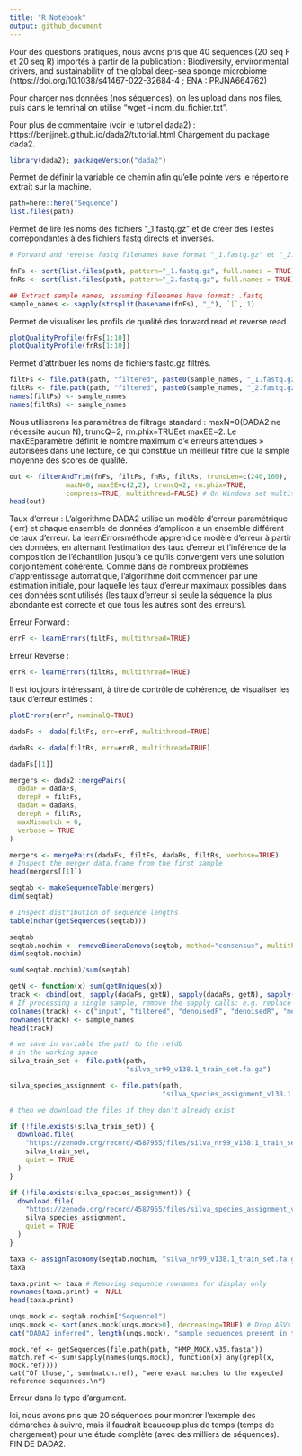 ```yaml
---
title: "R Notebook"
output: github_document
---
```


Pour des questions pratiques, nous avons pris que 40 séquences (20 seq F et 20 seq R) importés à partir de la publication : Biodiversity, environmental drivers, and sustainability of the global deep-sea sponge microbiome (https://doi.org/10.1038/s41467-022-32684-4 ; ENA : PRJNA664762)


Pour charger nos données (nos séquences), on les upload dans nos files, puis dans le temrinal on utilise "wget -i nom_du_fichier.txt".  

Pour plus de commentaire (voir le tutoriel dada2) : https://benjjneb.github.io/dada2/tutorial.html
Chargement du package dada2. 
```r
library(dada2); packageVersion("dada2")
```

Permet de définir la variable de chemin afin qu'elle pointe vers le répertoire extrait sur la machine. 
```r
path=here::here("Sequence")
list.files(path)
```
Permet de lire les noms des fichiers "_1.fastq.gz" et de créer des liestes correpondantes à des fichiers fastq directs et inverses. 
```r
# Forward and reverse fastq filenames have format "_1.fastq.gz" et "_2.fastq.gz"

fnFs <- sort(list.files(path, pattern="_1.fastq.gz", full.names = TRUE))
fnRs <- sort(list.files(path, pattern="_2.fastq.gz", full.names = TRUE))

## Extract sample names, assuming filenames have format: .fastq
sample_names <- sapply(strsplit(basename(fnFs), "_"), `[`, 1)
```


Permet de visualiser les profils de qualité des forward read et reverse read
```r
plotQualityProfile(fnFs[1:10])
plotQualityProfile(fnRs[1:10])
```


Permet d'attribuer les noms de fichiers fastq.gz filtrés.
```r
filtFs <- file.path(path, "filtered", paste0(sample_names, "_1.fastq.gz"))
filtRs <- file.path(path, "filtered", paste0(sample_names, "_2.fastq.gz"))
names(filtFs) <- sample_names
names(filtRs) <- sample_names
```

Nous utiliserons les paramètres de filtrage standard : maxN=0(DADA2 ne nécessite aucun N), truncQ=2, rm.phix=TRUEet maxEE=2. Le maxEEparamètre définit le nombre maximum d'« erreurs attendues » autorisées dans une lecture, ce qui constitue un meilleur filtre que la simple moyenne des scores de qualité.

```r
out <- filterAndTrim(fnFs, filtFs, fnRs, filtRs, truncLen=c(240,160),
              maxN=0, maxEE=c(2,2), truncQ=2, rm.phix=TRUE,
              compress=TRUE, multithread=FALSE) # On Windows set multithread=FALSE
head(out)
```

Taux d'erreur : 
L'algorithme DADA2 utilise un modèle d'erreur paramétrique ( err) et chaque ensemble de données d'amplicon a un ensemble différent de taux d'erreur. La learnErrorsméthode apprend ce modèle d'erreur à partir des données, en alternant l'estimation des taux d'erreur et l'inférence de la composition de l'échantillon jusqu'à ce qu'ils convergent vers une solution conjointement cohérente. Comme dans de nombreux problèmes d'apprentissage automatique, l'algorithme doit commencer par une estimation initiale, pour laquelle les taux d'erreur maximaux possibles dans ces données sont utilisés (les taux d'erreur si seule la séquence la plus abondante est correcte et que tous les autres sont des erreurs).

Erreur Forward : 
```r
errF <- learnErrors(filtFs, multithread=TRUE)
```
Erreur Reverse :
```r
errR <- learnErrors(filtRs, multithread=TRUE)
```

Il est toujours intéressant, à titre de contrôle de cohérence, de visualiser les taux d'erreur estimés :
```r
plotErrors(errF, nominalQ=TRUE)
```


```r
dadaFs <- dada(filtFs, err=errF, multithread=TRUE)
```

```r
dadaRs <- dada(filtRs, err=errR, multithread=TRUE)
```

```r
dadaFs[[1]]
```
```r
mergers <- dada2::mergePairs(
  dadaF = dadaFs,
  derepF = filtFs,
  dadaR = dadaRs,
  derepR = filtRs,
  maxMismatch = 0,
  verbose = TRUE
)
```

```r
mergers <- mergePairs(dadaFs, filtFs, dadaRs, filtRs, verbose=TRUE)
# Inspect the merger data.frame from the first sample
head(mergers[[1]])
```
```r
seqtab <- makeSequenceTable(mergers)
dim(seqtab)
```
```r
# Inspect distribution of sequence lengths
table(nchar(getSequences(seqtab)))
```
```r
seqtab
seqtab.nochim <- removeBimeraDenovo(seqtab, method="consensus", multithread=TRUE, verbose=TRUE)
dim(seqtab.nochim)
```
```r
sum(seqtab.nochim)/sum(seqtab)
```

```r
getN <- function(x) sum(getUniques(x))
track <- cbind(out, sapply(dadaFs, getN), sapply(dadaRs, getN), sapply(mergers, getN), rowSums(seqtab.nochim))
# If processing a single sample, remove the sapply calls: e.g. replace sapply(dadaFs, getN) with getN(dadaFs)
colnames(track) <- c("input", "filtered", "denoisedF", "denoisedR", "merged", "nonchim")
rownames(track) <- sample_names
head(track)
```
```r


# we save in variable the path to the refdb
# in the working space
silva_train_set <- file.path(path,
                             "silva_nr99_v138.1_train_set.fa.gz")

silva_species_assignment <- file.path(path,
                                      "silva_species_assignment_v138.1.fa.gz")

# then we download the files if they don't already exist

if (!file.exists(silva_train_set)) {
  download.file(
    "https://zenodo.org/record/4587955/files/silva_nr99_v138.1_train_set.fa.gz",
    silva_train_set,
    quiet = TRUE
  )
}

if (!file.exists(silva_species_assignment)) {
  download.file(
    "https://zenodo.org/record/4587955/files/silva_species_assignment_v138.1.fa.gz",
    silva_species_assignment,
    quiet = TRUE
  )
}
```

```r
taxa <- assignTaxonomy(seqtab.nochim, "silva_nr99_v138.1_train_set.fa.gz", multithread=TRUE)
taxa
```



```r
taxa.print <- taxa # Removing sequence rownames for display only
rownames(taxa.print) <- NULL
head(taxa.print)
```

```r
unqs.mock <- seqtab.nochim["Sequence1"]
unqs.mock <- sort(unqs.mock[unqs.mock>0], decreasing=TRUE) # Drop ASVs absent in the Sequence1
cat("DADA2 inferred", length(unqs.mock), "sample sequences present in the Sequence1 community.\n")
```

```
mock.ref <- getSequences(file.path(path, "HMP_MOCK.v35.fasta"))
match.ref <- sum(sapply(names(unqs.mock), function(x) any(grepl(x, mock.ref))))
cat("Of those,", sum(match.ref), "were exact matches to the expected reference sequences.\n")
```
Erreur dans le type d'argument. 

Ici, nous avons pris que 20 séquences pour montrer l'exemple des démarches à suivre, mais il faudrait beaucoup plus de temps (temps de chargement) pour une étude complète (avec des milliers de séquences). 
FIN DE DADA2. 

